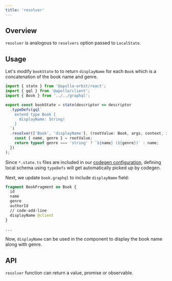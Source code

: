 ```yaml
---
title: 'resolver'
---
```



## Overview
`resolver` is analogous to <Link to="https://www.apollographql.com/docs/react/local-state/local-resolvers#local-resolvers">`resolvers`</Link> option passed to `LocalState`.  

## Usage
Let's modify `bookState` to to return `displayName` for each `Book` which is a concatenation of the book name and genre.

```typescript title="library/states/book.state.ts"
import { state } from '@apollo-orbit/react';
import { gql } from '@apollo/client';
import { Book } from '../../graphql';

export const bookState = state(descriptor => descriptor
  .typeDefs(gql`
    extend type Book {
      displayName: String!
    }
  `)
  .resolver(['Book', 'displayName'], (rootValue: Book, args, context, info): Book['displayName'] => {
    const { name, genre } = rootValue;
    return typeof genre === 'string' ? `${name} (${genre})` : name;
  })
);
```

Since `*.state.ts` files are included in our [codegen configuration](../../get-started/#setup-graphql-codegen), defining local schema using `typeDefs` will get automatically picked up by codegen.

Next, we update `book.graphql` to include `displayName` field:
```graphql title="library/gql/book.graphql"
fragment BookFragment on Book {
  id
  name
  genre
  authorId
  // code-add-line
  displayName @client
}

...
```

Now, `displayName` can be used in the component to display the book name along with genre.

## API
`resolver` function can return a value, promise or observable.
